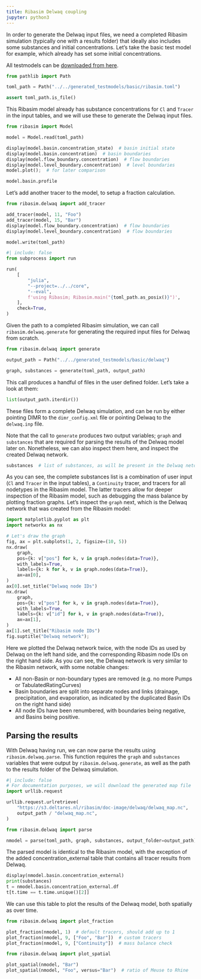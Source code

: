 ```yaml
---
title: Ribasim Delwaq coupling
jupyter: python3
---
```



In order to generate the Delwaq input files, we need a completed Ribasim simulation (typically one with a results folder) that ideally also includes some substances and initial concentrations. Let's take the basic test model for example, which already has set some initial concentrations.

All testmodels can be [downloaded from here](/install.qmd).

```python
from pathlib import Path

toml_path = Path("../../generated_testmodels/basic/ribasim.toml")

assert toml_path.is_file()
```

This Ribasim model already has substance concentrations for `Cl` and `Tracer` in the input tables, and we will use these to generate the Delwaq input files.

```python
from ribasim import Model

model = Model.read(toml_path)

display(model.basin.concentration_state)  # basin initial state
display(model.basin.concentration)  # basin boundaries
display(model.flow_boundary.concentration)  # flow boundaries
display(model.level_boundary.concentration)  # level boundaries
model.plot();  # for later comparison
```

```python
model.basin.profile
```

Let's add another tracer to the model, to setup a fraction calculation.

```python
from ribasim.delwaq import add_tracer

add_tracer(model, 11, "Foo")
add_tracer(model, 15, "Bar")
display(model.flow_boundary.concentration)  # flow boundaries
display(model.level_boundary.concentration)  # flow boundaries

model.write(toml_path)
```

```python
#| include: false
from subprocess import run

run(
    [
        "julia",
        "--project=../../core",
        "--eval",
        f'using Ribasim; Ribasim.main("{toml_path.as_posix()}")',
    ],
    check=True,
)
```

Given the path to a completed Ribasim simulation, we can call `ribasim.delwaq.generate` for generating the required input files for Delwaq from scratch.

```python
from ribasim.delwaq import generate

output_path = Path("../../generated_testmodels/basic/delwaq")

graph, substances = generate(toml_path, output_path)
```

This call produces a handful of files in the user defined folder. Let's take a look at them:

```python
list(output_path.iterdir())
```

These files form a complete Delwaq simulation, and can be run by either pointing DIMR to the `dimr_config.xml` file or pointing Delwaq to the `delwaq.inp` file.

Note that the call to `generate` produces two output variables; `graph` and `substances` that are required for parsing the results of the Delwaq model later on. Nonetheless, we can also inspect them here, and inspect the created Delwaq network.

```python
substances  # list of substances, as will be present in the Delwaq netcdf output
```

As you can see, the complete substances list is a combination of user input (`Cl` and `Tracer` in the input tables), a `Continuity` tracer, and tracers for all nodetypes in the Ribasim model. The latter tracers allow for deeper inspection of the Ribasim model, such as debugging the mass balance by plotting fraction graphs. Let's inspect the `graph` next, which is the Delwaq network that was created from the Ribasim model:

```python
import matplotlib.pyplot as plt
import networkx as nx

# Let's draw the graph
fig, ax = plt.subplots(1, 2, figsize=(10, 5))
nx.draw(
    graph,
    pos={k: v["pos"] for k, v in graph.nodes(data=True)},
    with_labels=True,
    labels={k: k for k, v in graph.nodes(data=True)},
    ax=ax[0],
)
ax[0].set_title("Delwaq node IDs")
nx.draw(
    graph,
    pos={k: v["pos"] for k, v in graph.nodes(data=True)},
    with_labels=True,
    labels={k: v["id"] for k, v in graph.nodes(data=True)},
    ax=ax[1],
)
ax[1].set_title("Ribasim node IDs")
fig.suptitle("Delwaq network");
```

Here we plotted the Delwaq network twice, with the node IDs as used by Delwaq on the left hand side, and the corresponding Ribasim node IDs on the right hand side.
As you can see, the Delwaq network is very similar to the Ribasim network, with some notable changes:

- All non-Basin or non-boundary types are removed (e.g. no more Pumps or TabulatedRatingCurves)
- Basin boundaries are split into separate nodes and links (drainage, precipitation, and evaporation, as indicated by the duplicated Basin IDs on the right hand side)
- All node IDs have been renumbered, with boundaries being negative, and Basins being positive.

## Parsing the results
With Delwaq having run, we can now parse the results using `ribasim.delwaq.parse`. This function requires the `graph` and `substances` variables that were output by `ribasim.delwaq.generate`, as well as the path to the results folder of the Delwaq simulation.

```python
#| include: false
# For documentation purposes, we will download the generated map file
import urllib.request

urllib.request.urlretrieve(
    "https://s3.deltares.nl/ribasim/doc-image/delwaq/delwaq_map.nc",
    output_path / "delwaq_map.nc",
)
```

```python
from ribasim.delwaq import parse

nmodel = parse(toml_path, graph, substances, output_folder=output_path)
```

The parsed model is identical to the Ribasim model, with the exception of the added concentration_external table that contains all tracer results from Delwaq.

```python
display(nmodel.basin.concentration_external)
print(substances)
t = nmodel.basin.concentration_external.df
t[t.time == t.time.unique()[2]]
```

We can use this table to plot the results of the Delwaq model, both spatially as over time.

```python
from ribasim.delwaq import plot_fraction

plot_fraction(nmodel, 1)  # default tracers, should add up to 1
plot_fraction(nmodel, 9, ["Foo", "Bar"])  # custom tracers
plot_fraction(nmodel, 9, ["Continuity"])  # mass balance check
```

```python
from ribasim.delwaq import plot_spatial

plot_spatial(nmodel, "Bar")
plot_spatial(nmodel, "Foo", versus="Bar")  # ratio of Meuse to Rhine
```
